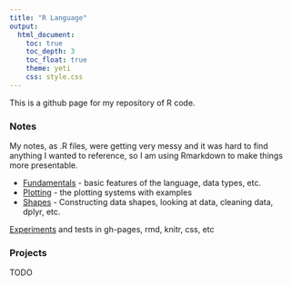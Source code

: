 ```yaml
---
title: "R Language"
output:
  html_document:
    toc: true
    toc_depth: 3
    toc_float: true
    theme: yeti
    css: style.css
---
```


This is a github page for my repository of R code.

### Notes

My notes, as .R files, were getting very messy and it was hard to find anything I wanted to reference, so I am using Rmarkdown to make things more presentable.

* [Fundamentals](fundamentals.html) - basic features of the language, data types, etc.
* [Plotting](plotSummary.html) - the plotting systems with examples
* [Shapes](shapes.html) - Constructing data shapes, looking at data, cleaning data, dplyr, etc.

[Experiments](2.html) and tests in gh-pages, rmd, knitr, css, etc

### Projects

TODO